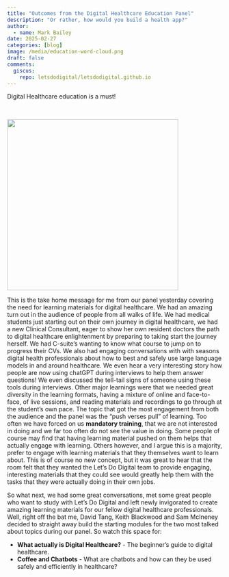 ```yaml
---
title: "Outcomes from the Digital Healthcare Education Panel"
description: "Or rather, how would you build a health app?"
author:
  - name: Mark Bailey
date: 2025-02-27
categories: [blog]
image: /media/education-word-cloud.png
draft: false
comments:
  giscus:
    repo: letsdodigital/letsdodigital.github.io
---
```


Digital Healthcare education is a must!

\

![](media/education-word-cloud.png){height=400px fig-align="center" fig-alt="Word cloud regarding how people want digital healthcare education delivered."}

This is the take home message for me from our panel yesterday covering the need for learning materials for digital healthcare. We had an amazing turn out in the audience of people from all walks of life. We had medical students just starting out on their own journey in digital healthcare, we had a new Clinical Consultant, eager to show her own resident doctors the path to digital healthcare enlightenment by preparing to taking start the journey herself. We had C-suite's wanting to know what course to jump on to progress their CVs. We also had engaging conversations with with seasons digital health professionals about how to best and safely use large language models in and around healthcare. We even hear a very interesting story how people are now using chatGPT during interviews to help them answer questions! We even discussed the tell-tail signs of someone using these tools during interviews. Other major learnings were that we needed great diversity in the learning formats, having a mixture of online and face-to-face, of live sessions, and reading materials and recordings to go through at the student's own pace. The topic that got the most engagement from both the audience and the panel was the "push verses pull" of learning. Too often we have forced on us **mandatory training**, that we are not interested in doing and we far too often do not see the value in doing. Some people of course may find that having learning material pushed on them helps that actually engage with learning. Others however, and I argue this is a majority, prefer to engage with learning materials that they themselves want to learn about. This is of course no new concept, but it was great to hear that the room felt that they wanted the Let's Do Digital team to provide engaging, interesting materials that they could see would greatly help them with the tasks that they were actually doing in their own jobs.

So what next, we had some great conversations, met some great people who want to study with Let's Do Digital and left newly invigorated to create amazing learning materials for our fellow digital healthcare professionals. Well, right off the bat me, David Tang, Keith Blackwood and Sam McIneney decided to straight away build the starting modules for the two most talked about topics during our panel. So watch this space for:

- **What actually is Digital Healthcare?** - The beginner's guide to digital healthcare.
- **Coffee and Chatbots** - What are chatbots and how can they be used safely and efficiently in healthcare?

